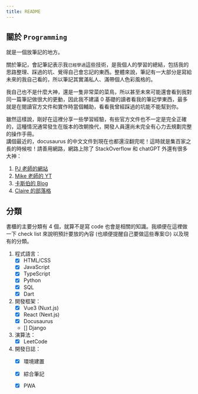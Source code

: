```yaml
---
title: README
---
```

## 關於 `Programming`
就是一個放筆記的地方。

關於筆記，會記筆記表示我`已經學過`這些技術，是我個人的學習的總結，包括我的思路整理、踩過的坑、覺得自己會忘記的東西。整體來說，筆記有一大部分是寫給未來的我自己看的，所以筆記其實滿私人、滿帶個人色彩風格的。

我自己也不是什麼大神，還是一隻非常菜的菜鳥，所以甚至未來可能還會看到我對同一篇筆記做很大的更動，因此我不建議 0 基礎的讀者看我的筆記學東西，最多就是在閱讀官方文件和實作時當個輔助，看看我曾經踩過的坑能不能幫到你。

雖然這樣說，剛好在這裡分享一些學習經驗，有些官方文件也不一定是完全正確的，這種情況通常發生在版本的改朝換代，開發人員還尚未完全有心力去規劃完整的操作手冊。  
講個最近的，docusaurus 的中文文件到現在也都還沒翻完呢！這時就是集百家之長的時候啦！請善用網路，網路上除了 StackOverflow 和 chatGPT 外還有很多大神：
1. [PJ 老師的網站](https://pjchender.dev/)
2. [Mike 老師的 YT](https://www.youtube.com/channel/UC7ArpUezGLX-dZ0FTS_jVMQ)
3. [卡斯伯的 Blog](https://www.casper.tw/)
4. [Claire 的部落格](https://clairechang.tw/)

## 分類
書櫃的主要分類有 4 個，就算不是寫 code 也會是相關的知識。我順便在這裡做一下 check list 來說明預計要放的內容 (也順便提醒自己要做這些專案:relieved:) 以及現有的分類。
1. 程式語言：
    - [x] HTML/CSS
    - [x] JavaScript
    - [x] TypeScript
    - [x] Python
    - [x] SQL
    - [x] Dart
2. 開發框架：
    - [x] Vue3 (Nuxt.js)
    - [x] React (Next.js)
    - [x] Docusaurus
    - [] Django
3. 演算法：
    - [x] LeetCode
4. 開發日誌：
    - [x] 環境建置
    - [x] 綜合筆記
    - [x] PWA

